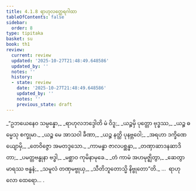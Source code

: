 ```yaml
---
title: 4.1.8 ရာဟုလတ္ထေရဂါထာ
tableOfContents: false
sidebar:
  order: 8
type: tipitaka
basket: su
book: th1
review:
  current: review
  updated: '2025-10-27T21:48:49.648586'
  updated_by: ''
  notes: ''
  history:
  - state: review
    date: '2025-10-27T21:48:49.648586'
    updated_by: ''
    notes: ''
    previous_state: draft
---
```



<ReviewStatus review={frontmatter.review} showDetails={true} />

<HypothesisAnnotation frontmatter={frontmatter} />

<DynamicBreadcrumb />

<Division number="295" book="th1" e="ch" v="19" p="271">

<Paragraph number="538" type="verses" book="th1">
_“ဥဘယေနေဝ သမ္ပန္နော,_  
_ရာဟုလဘဒ္ဒေါတိ မံ ဝိဒူ;_  
_ယဉ္စမှိ ပုတ္တော ဗုဒ္ဓဿ,_  
_ယဉ္စ ဓမ္မေသု စက္ခုမာ._  

</Paragraph>

</Division>
<Division number="296" book="th1" e="ch" v="19" p="271">

<Paragraph number="539" type="verses" book="th1">
_ယဉ္စ မေ အာသဝါ ခီဏာ,_  
_ယဉ္စ နတ္ထိ ပုနဗ္ဘဝေါ;_  
_အရဟာ ဒက္ခိဏေယျောမှိ,_  
_တေဝိဇ္ဇော အမတဒ္ဒသော._  

</Paragraph>

</Division>
<Division number="297" book="th1" e="ch" v="19" p="272">

<Paragraph number="540" type="verses" book="th1">
_ကာမန္ဓာ ဇာလပစ္ဆန္နာ,_  
_တဏှာဆာဒနဆာဒိတာ;_  
_ပမတ္တဗန္ဓုနာ ဗဒ္ဓါ,_  
_မစ္ဆာဝ ကုမိနာမုခေ._  

</Paragraph>

</Division>
<Division number="298" book="th1" e="ch" v="19" p="272">

<Paragraph number="541" type="verses" book="th1">
_တံ ကာမံ အဟမုဇ္ဈိတွာ,_  
_ဆေတွာ မာရဿ ဗန္ဓနံ;_  
_သမူလံ တဏှမဗ္ဗုယှ,_  
_သီတိဘူတောသ္မိ နိဗ္ဗုတော”တိ._  


</Paragraph>
</Division>

<Paragraph number="542" type="center" book="th1">
…  ရာဟုလော ထေရော… .
</Paragraph>